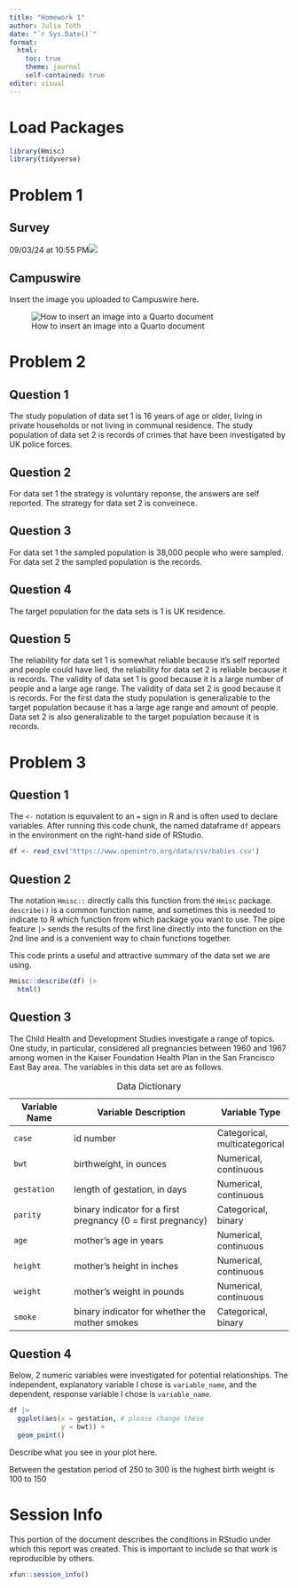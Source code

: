 ```yaml
---
title: "Homework 1"
author: Julia Toth
date: "`r Sys.Date()`"
format: 
  html:
    toc: true
    theme: journal
    self-contained: true
editor: visual
---
```


# Load Packages

```r
library(Hmisc)
library(tidyverse)
```

# Problem 1

## Survey

09/03/24 at 10:55 PM![](images/IMG_7347.jpg)

## Campuswire

Insert the image you uploaded to Campuswire here.

![How to insert an image into a Quarto document](https://raw.githubusercontent.com/sarah-grabinski/data1220-55_fall2024/main/homework/images/How%20to%20insert%20an%20image%20into%20a%20Quarto%20document.png){fig-alt="This image shows top portion of the editor pane in RStudio with the image icon circled in red" fig-align="center"}

# Problem 2

## Question 1

The study population of data set 1 is 16 years of age or older, living in private households or not living in communal residence. The study population of data set 2 is records of crimes that have been investigated by UK police forces.

## Question 2

For data set 1 the strategy is voluntary reponse, the answers are self reported. The strategy for data set 2 is conveinece.

## Question 3

For data set 1 the sampled population is 38,000 people who were sampled. For data set 2 the sampled population is the records.

## Question 4

The target population for the data sets is 1 is UK residence.

## Question 5

The reliability for data set 1 is somewhat reliable because it's self reported and people could have lied, the reliability for data set 2 is reliable because it is records. The validity of data set 1 is good because it is a large number of people and a large age range. The validity of data set 2 is good because it is records. For the first data the study population is generalizable to the target population because it has a large age range and amount of people. Data set 2 is also generalizable to the target population because it is records.

# Problem 3

## Question 1

The `<-` notation is equivalent to an `=` sign in R and is often used to declare variables. After running this code chunk, the named dataframe `df` appears in the environment on the right-hand side of RStudio.

```r
df <- read_csv('https://www.openintro.org/data/csv/babies.csv')
```

## Question 2

The notation `Hmisc::` directly calls this function from the `Hmisc` package. `describe()` is a common function name, and sometimes this is needed to indicate to R which function from which package you want to use. The pipe feature `|>` sends the results of the first line directly into the function on the 2nd line and is a convenient way to chain functions together.

This code prints a useful and attractive summary of the data set we are using.

```r
Hmisc::describe(df) |> 
  html()
```

## Question 3

The Child Health and Development Studies investigate a range of topics. One study, in particular, considered all pregnancies between 1960 and 1967 among women in the Kaiser Foundation Health Plan in the San Francisco East Bay area. The variables in this data set are as follows.

| Variable Name | Variable Description                                         | Variable Type                 |
|----------------|----------------------------------------|----------------|
| `case`        | id number                                                    | Categorical, multicategorical |
| `bwt`         | birthweight, in ounces                                       | Numerical, continuous         |
| `gestation`   | length of gestation, in days                                 | Numerical, continuous         |
| `parity`      | binary indicator for a first pregnancy (0 = first pregnancy) | Categorical, binary           |
| `age`         | mother's age in years                                        | Numerical, continuous         |
| `height`      | mother's height in inches                                    | Numerical, continuous         |
| `weight`      | mother's weight in pounds                                    | Numerical, continuous         |
| `smoke`       | binary indicator for whether the mother smokes               | Categorical, binary           |

: Data Dictionary

## Question 4

Below, 2 numeric variables were investigated for potential relationships. The independent, explanatory variable I chose is `variable_name`, and the dependent, response variable I chose is `variable_name`.

```r
df |>
  ggplot(aes(x = gestation, # please change these
             y = bwt)) + 
  geom_point()
```

Describe what you see in your plot here.

Between the gestation period of 250 to 300 is the highest birth weight is 100 to 150

# Session Info

This portion of the document describes the conditions in RStudio under which this report was created. This is important to include so that work is reproducible by others.

```r
xfun::session_info()
```
